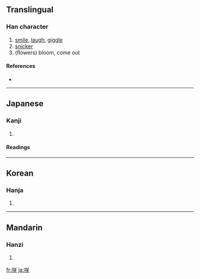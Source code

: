 {{see|笑}}
==Translingual==

===Han character===
{{Han char|rn=30|rad=口|as=06|sn=9|four=|canj=口廿大 (RTK), X口廿大 (XRTK)}}

# [[smile]], [[laugh]], [[giggle]]
# [[snicker]]
# (flowers) bloom, come out

====References====
* {{Han ref|kx=0187.090|dkj=03554|dj=0406.110|hdz=10619.030|uh=54B2|ud=21682}}

----

==Japanese==

===Kanji===
{{ja-kanji|grade=c|rs=口06}}

# {{defn|Japanese}}

====Readings====
{{ja-readings|on=[[しょう]] (shō)|kun=[[さく]] (saku), [[わらう]] (warau), [[さき]] (saki)}}

----

==Korean==

===Hanja===
{{ko-hanja|hangeul=소|rv=so|mr=so}}

# {{defn|Korean}}

----

==Mandarin==

===Hanzi===
{{cmn-hanzi|pin=[[hāi]] ([[hai1]]), [[hái]] ([[hai2]]), [[kài]] ([[kai4]]), [[xiào]] ([[xiao4]])|wg=hai<sup>1</sup>, hai<sup>2</sup>, k'ai<sup>4</sup>, hsiao<sup>4</sup>}}

# {{defn|Mandarin}}

[[fr:咲]]
[[ja:咲]]